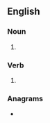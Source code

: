 {{also|BLOBs}}
==English==

===Noun===
{{head|en|noun form}}

# {{plural of|blob|lang=en}}

===Verb===
{{head|en|verb form}}

# {{en-third-person singular of|blob}}

===Anagrams===
* {{anagrams|en|a=bblos|Lobbs}}